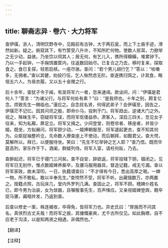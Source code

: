```yaml
---
---
---
```

title: 聊斋志异 · 卷六 · 大力将军
---

查伊璜，浙人，清明饮野寺中，见殿前有古钟，大于两石瓮，而上下土痕手迹，滑然如新。疑之。俯窥其下，有竹筐受八升许，不知所贮何物。使数人抠耳，力掀举之无少动，益骇。乃坐饮以伺其人；居无何，有乞儿入，携所得糗糒，堆累钟下。乃以一手起钟，一手掬饵置筐内，往返数回始尽。已复合之乃去，移时复来，探取食之。食已复探，轻若启椟。一座尽骇。查问：“若个男儿胡行乞？”答以：“啖噉多，无佣者。”查以其健，劝投行伍，乞人愀然虑无阶。查遂携归饵之，计其食，略倍五六人。为易衣履，又以五十金赠之行。

后十余年，查犹子令于闽，有吴将军六一者，忽来通谒。款谈间，问：“伊璜是君何人？”答言：“为诸父行。与将军何处有素？”曰：“是我师也。十年之别，颇复忆念。烦致先生一赐临也。”漫应之。自念叔名贤，何得武弟子？会伊璜至，因告之，伊璜茫不记忆。因其问讯之殷，即命仆马，投刺于门。将军趋出，逆诸大门之外。视之，殊昧生平。窃疑将军误，而将军伛偻益恭。肃客入，深启三四关，忽见女子往来，知为私廨，屏足立。将军又揖之。少间登堂，则卷帘者、移座者，并皆少姬。既坐，方拟展问，将军颐少动，一姬捧朝服至，将军遽起更衣，查不知其何为。众妪捉袖整衿讫，先命数人撩查座上不使动，而后朝拜，如觐君父。查大愕，莫解所以。拜已，以便服侍坐。笑曰：“先生不忆举钟之乞人耶？”查乃悟。既而华筵高列，家乐作于下。酒阑，群姬列侍。将军入室，请衽何趾，乃去。

查醉起迟，将军已于寝门三问矣。查不自安，辞欲返，将军投辖下钥，锢闭之。见将军日无别作，惟点数姬婢养厮卒，及骡马服用器具，督造记籍，戒无亏漏。查以将军家政，故未深叩。一日，执籍谓查曰：“不才得有今日，悉出高厚之喝。一婢一物，所不敢私，敢以半奉先生。”查愕然不受，将军不听。出藏镪数万，亦两置之。按籍点照，古玩床几，堂内外罗列几满。查固止之，将军不顾。稽婢仆姓名已，即今男为治装，女为敛器，且嘱敬事先生，百声悚应。又亲视姬婢登舆，厩卒捉马骡，阗咽并发，乃返别查。

后查以修史一案，株连被收，卒得免，皆将军力也。异史氏曰：“厚施而不问其名，真侠烈古丈夫哉！而将军之报，其慷慨豪爽，尤千古所仅见。如此胸襟，自不应老于沟渎，以是知两贤之相遇，非偶然也。”

【翻译】

【注释】

